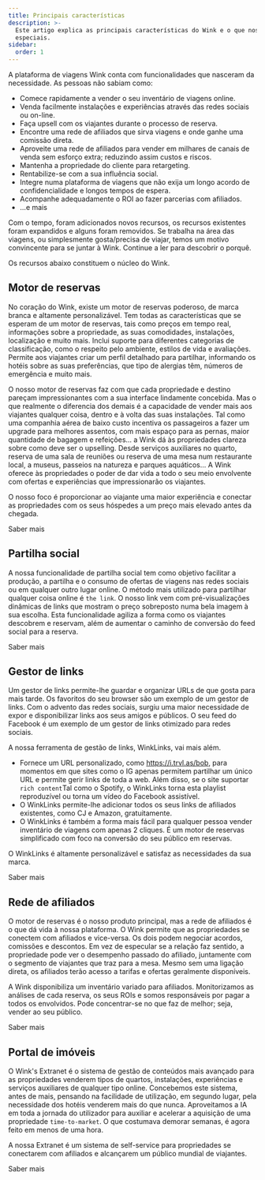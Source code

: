 ```yaml
---
title: Principais características
description: >-
  Este artigo explica as principais características do Wink e o que nos torna
  especiais.
sidebar:
  order: 1
---
```


A plataforma de viagens Wink conta com funcionalidades que nasceram da necessidade. As pessoas não sabiam como:

* Comece rapidamente a vender o seu inventário de viagens online.
* Venda facilmente instalações e experiências através das redes sociais ou on-line.
* Faça upsell com os viajantes durante o processo de reserva.
* Encontre uma rede de afiliados que sirva viagens e onde ganhe uma comissão direta.
* Aproveite uma rede de afiliados para vender em milhares de canais de venda sem esforço extra; reduzindo assim custos e riscos.
* Mantenha a propriedade do cliente para retargeting.
* Rentabilize-se com a sua influência social.
* Integre numa plataforma de viagens que não exija um longo acordo de confidencialidade e longos tempos de espera.
* Acompanhe adequadamente o ROI ao fazer parcerias com afiliados.
* ...e mais

Com o tempo, foram adicionados novos recursos, os recursos existentes foram expandidos e alguns foram removidos. Se trabalha na área das viagens, ou simplesmente gosta/precisa de viajar, temos um motivo convincente para se juntar à Wink. Continue a ler para descobrir o porquê.

Os recursos abaixo constituem o núcleo do Wink.

## Motor de reservas

No coração do Wink, existe um motor de reservas poderoso, de marca branca e altamente personalizável. Tem todas as características que se esperam de um motor de reservas, tais como preços em tempo real, informações sobre a propriedade, as suas comodidades, instalações, localização e muito mais. Inclui suporte para diferentes categorias de classificação, como o respeito pelo ambiente, estilos de vida e avaliações. Permite aos viajantes criar um perfil detalhado para partilhar, informando os hotéis sobre as suas preferências, que tipo de alergias têm, números de emergência e muito mais.

O nosso motor de reservas faz com que cada propriedade e destino pareçam impressionantes com a sua interface lindamente concebida. Mas o que realmente o diferencia dos demais é a capacidade de vender mais aos viajantes qualquer coisa, dentro e à volta das suas instalações. Tal como uma companhia aérea de baixo custo incentiva os passageiros a fazer um upgrade para melhores assentos, com mais espaço para as pernas, maior quantidade de bagagem e refeições... a Wink dá às propriedades clareza sobre como deve ser o upselling. Desde serviços auxiliares no quarto, reserva de uma sala de reuniões ou reserva de uma mesa num restaurante local, a museus, passeios na natureza e parques aquáticos... A Wink oferece às propriedades o poder de dar vida a todo o seu meio envolvente com ofertas e experiências que impressionarão os viajantes.

O nosso foco é proporcionar ao viajante uma maior experiência e conectar as propriedades com os seus hóspedes a um preço mais elevado antes da chegada.

<LinkButton href="/booking-engine/in-a-nutshell">
  Saber mais
</LinkButton>


## Partilha social

A nossa funcionalidade de partilha social tem como objetivo facilitar a produção, a partilha e o consumo de ofertas de viagens nas redes sociais ou em qualquer outro lugar online. O método mais utilizado para partilhar qualquer coisa online é `the link`. O nosso link vem com pré-visualizações dinâmicas de links que mostram o preço sobreposto numa bela imagem à sua escolha. Esta funcionalidade agiliza a forma como os viajantes descobrem e reservam, além de aumentar o caminho de conversão do feed social para a reserva.

<LinkButton href="/studio/shareable-links">
  Saber mais
</LinkButton>


## Gestor de links

Um gestor de links permite-lhe guardar e organizar URLs de que gosta para mais tarde. Os favoritos do seu browser são um exemplo de um gestor de links. Com o advento das redes sociais, surgiu uma maior necessidade de expor e disponibilizar links aos seus amigos e públicos. O seu feed do Facebook é um exemplo de um gestor de links otimizado para redes sociais.

A nossa ferramenta de gestão de links, WinkLinks, vai mais além.

* Fornece um URL personalizado, como https://i.trvl.as/bob, para momentos em que sites como o IG apenas permitem partilhar um único URL e permite gerir links de toda a web. Além disso, se o site suportar `rich content`Tal como o Spotify, o WinkLinks torna esta playlist reproduzível ou torna um vídeo do Facebook assistível.
* O WinkLinks permite-lhe adicionar todos os seus links de afiliados existentes, como CJ e Amazon, gratuitamente.
* O WinkLinks é também a forma mais fácil para qualquer pessoa vender inventário de viagens com apenas 2 cliques. É um motor de reservas simplificado com foco na conversão do seu público em reservas.

O WinkLinks é altamente personalizável e satisfaz as necessidades da sua marca.

<LinkButton href="/link-manager/wink-links">
  Saber mais
</LinkButton>


## Rede de afiliados

O motor de reservas é o nosso produto principal, mas a rede de afiliados é o que dá vida à nossa plataforma. O Wink permite que as propriedades se conectem com afiliados e vice-versa. Os dois podem negociar acordos, comissões e descontos. Em vez de especular se a relação faz sentido, a propriedade pode ver o desempenho passado do afiliado, juntamente com o segmento de viajantes que traz para a mesa. Mesmo sem uma ligação direta, os afiliados terão acesso a tarifas e ofertas geralmente disponíveis.

A Wink disponibiliza um inventário variado para afiliados. Monitorizamos as análises de cada reserva, os seus ROIs e somos responsáveis por pagar a todos os envolvidos. Pode concentrar-se no que faz de melhor; seja, vender ao seu público.

<LinkButton href="/studio/what-is-studio">
  Saber mais
</LinkButton>


## Portal de imóveis

O Wink's Extranet é o sistema de gestão de conteúdos mais avançado para as propriedades venderem tipos de quartos, instalações, experiências e serviços auxiliares de qualquer tipo online. Concebemos este sistema, antes de mais, pensando na facilidade de utilização, em segundo lugar, pela necessidade dos hotéis venderem mais do que nunca. Aproveitamos a IA em toda a jornada do utilizador para auxiliar e acelerar a aquisição de uma propriedade `time-to-market`. O que costumava demorar semanas, é agora feito em menos de uma hora.

A nossa Extranet é um sistema de self-service para propriedades se conectarem com afiliados e alcançarem um público mundial de viajantes.

<LinkButton href="/extranet/what-is-extranet">
  Saber mais
</LinkButton>

